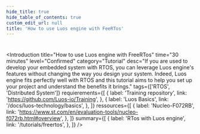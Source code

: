 ```yaml
---
hide_title: true
hide_table_of_contents: true
custom_edit_url: null
title: 'How to use Luos engine with FeeRTos'
---
```



#

<Introduction
  title="How to use Luos engine with FreeRTos"
  time="30 minutes"
  level="Confirmed"
  category="Tutorial"
  desc="If you are used to develop your embedded system with RTOS, you can leverage Luos engine's features without changing the way you design your system. Indeed, Luos engine fits perfectly well with RTOS and this tutorial aims to help you set up your project and understand the benefits it brings."
  tags={['RTOS', 'Distributed System']}
  requierements={[
    {
      label: 'Training repository',
      link: 'https://github.com/Luos-io/Training',
    },
    {
      label: 'Luos Basics',
      link: '/docs/luos-technology/basics',
    },
  ]}
  ressources={[
    {
      label: 'Nucleo-F072RB',
      link: 'https://www.st.com/en/evaluation-tools/nucleo-f072rb.html#overview',
    },
  ]}
  summary={[
    {
      label: 'RTos with Luos engine',
      link: '/tutorials/freertos',
    },
  ]}
/>
